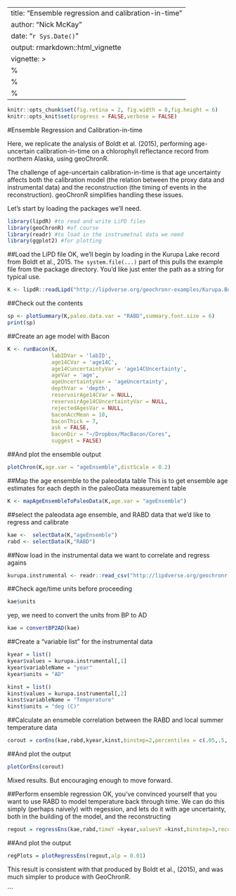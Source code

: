 ---
title: "Ensemble regression and calibration-in-time"
author: "Nick McKay"
date: "`r Sys.Date()`"
output: rmarkdown::html_vignette
vignette: >
%\VignetteIndexEntry{Ensemble regression and calibration-in-time}
  %\VignetteEngine{knitr::rmarkdown}
  %\VignetteEncoding{UTF-8}
  ---
  
  
  ```r
knitr::opts_chunk$set(fig.retina = 2, fig.width = 8,fig.height = 6) 
knitr::opts_knit$set(progress = FALSE,verbose = FALSE)
```

#Ensemble Regression and Calibration-in-time

Here, we replicate the analysis of Boldt et al. (2015), performing age-uncertain calibration-in-time on a chlorophyll reflectance record from northern Alaska, using geoChronR.

The challenge of age-uncertain calibration-in-time is that age uncertainty affects both the calibration model (the relation between the proxy data and instrumental data) and the reconstruction (the timing of events in the reconstruction). geoChronR simplifies handling these issues. 


Let's start by loading the packages we'll need. 

```r
library(lipdR) #to read and write LiPD files
library(geoChronR) #of course
library(readr) #to load in the instrumetnal data we need
library(ggplot2) #for plotting
``` 

##Load the LiPD file
OK, we'll begin by loading in the Kurupa Lake record from Boldt et al., 2015. `The system.file(...)` part of this pulls the example file from the package directory. You'd like just enter the path as a string for typical use.
```r
K <- lipdR::readLipd("http://lipdverse.org/geochronr-examples/Kurupa.Boldt.2015.lpd")
```

##Check out the contents
```r
sp <- plotSummary(K,paleo.data.var = "RABD",summary.font.size = 6)
print(sp)
```


##Create an age model with Bacon

```r
K <- runBacon(K,
              labIDVar = 'labID', 
              age14CVar = 'age14C', 
              age14CuncertaintyVar = 'age14CUncertainty',
              ageVar = 'age', 
              ageUncertaintyVar = 'ageUncertainty', 
              depthVar = 'depth', 
              reservoirAge14CVar = NULL, 
              reservoirAge14CUncertaintyVar = NULL, 
              rejectedAgesVar = NULL,
              baconAccMean = 10,
              baconThick = 7,
              ask = FALSE,
              baconDir = "~/Dropbox/MacBacon/Cores",
              suggest = FALSE)
```

##And plot the ensemble output

```r
plotChron(K,age.var = "ageEnsemble",distScale = 0.2)
```


##Map the age ensemble to the paleodata table
This is to get ensemble age estimates for each depth in the paleoData measurement table

```r
K <- mapAgeEnsembleToPaleoData(K,age.var = "ageEnsemble")
```


##select the paleodata age ensemble, and RABD data that we'd like to regress and calibrate

```r
kae <-  selectData(K,"ageEnsemble")
rabd <- selectData(K,"RABD")
```


##Now load in the instrumental data we want to correlate and regress agains
```r
kurupa.instrumental <- readr::read_csv("http://lipdverse.org/geochronr-examples/KurupaInstrumental.csv")
```

##Check age/time units before proceeding

```r
kae$units
```

yep, we need to convert the units from BP to AD

```r
kae = convertBP2AD(kae)
```

##Create a "variable list" for the instrumental data

```r
kyear = list()
kyear$values = kurupa.instrumental[,1]
kyear$variableName = "year"
kyear$units = "AD"

kinst = list()
kinst$values = kurupa.instrumental[,2]
kinst$variableName = "Temperature"
kinst$units = "deg (C)"
```


##Calculate an ensmeble correlation between the RABD and local summer temperature data
```r
corout = corEns(kae,rabd,kyear,kinst,binstep=2,percentiles = c(.05,.5,.95 ))
```

##And plot the output

```r
plotCorEns(corout)
```

Mixed results. But encouraging enough to move forward.

##Perform ensemble regression
OK, you've convinced yourself that you want to use RABD to model temperature back through time. We can do this simply (perhaps naively) with regession, and lets do it with age uncertainty, both in the building of the model, and the reconstructing
```r
regout = regressEns(kae,rabd,timeY =kyear,valuesY =kinst,binstep=3,recon.binvec = seq(-4010,2010,by=20),percentiles = c(5,50,95))
```

##And plot the output

```r
regPlots = plotRegressEns(regout,alp = 0.01)
```

This result is consistent with that produced by Boldt et al., (2015), and was much simpler to produce with GeoChronR.








```

